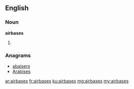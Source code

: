 ==English==

===Noun===
'''airbases'''

# {{plural of|airbase}}

===Anagrams===
* [[abaisers#English|abaisers]]
* [[Arabises#English|Arabises]]

[[ar:airbases]]
[[fr:airbases]]
[[ku:airbases]]
[[mg:airbases]]
[[my:airbases]]